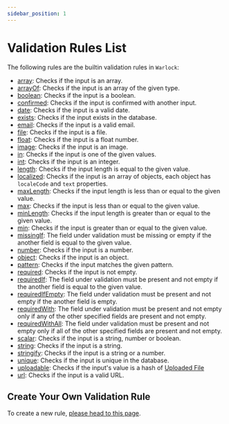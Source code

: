 ```yaml
---
sidebar_position: 1
---
```


# Validation Rules List

The following rules are the builtin validation rules in `Warlock`:

- [array](./array): Checks if the input is an array.
- [arrayOf](./array-of): Checks if the input is an array of the given type.
- [boolean](./boolean): Checks if the input is a boolean.
- [confirmed](./confirmed): Checks if the input is confirmed with another input.
- [date](./date): Checks if the input is a valid date.
- [exists](./exists): Checks if the input exists in the database.
- [email](./email): Checks if the input is a valid email.
- [file](./file): Checks if the input is a file.
- [float](./float): Checks if the input is a float number.
- [image](./image): Checks if the input is an image.
- [in](./in): Checks if the input is one of the given values.
- [int](./int): Checks if the input is an integer.
- [length](./length): Checks if the input length is equal to the given value.
- [localized](./localized): Checks if the input is an array of objects, each object has `localeCode` and `text` properties.
- [maxLength](./max-length): Checks if the input length is less than or equal to the given value.
- [max](./max): Checks if the input is less than or equal to the given value.
- [minLength](./min-length): Checks if the input length is greater than or equal to the given value.
- [min](./min): Checks if the input is greater than or equal to the given value.
- [missingIf](./missing-if): The field under validation must be missing or empty if the another field is equal to the given value.
- [number](./number): Checks if the input is a number.
- [object](./object): Checks if the input is an object.
- [pattern](./pattern): Checks if the input matches the given pattern.
- [required](./required): Checks if the input is not empty.
- [requiredIf](./required-if): The field under validation must be present and not empty if the another field is equal to the given value.
- [requiredIfEmpty](./required-if-empty): The field under validation must be present and not empty if the another field is empty.
- [requiredWith](./required-with): The field under validation must be present and not empty only if any of the other specified fields are present and not empty.
- [requiredWithAll](./required-with-all): The field under validation must be present and not empty only if all of the other specified fields are present and not empty.
- [scalar](./scalar): Checks if the input is a string, number or boolean.
- [string](./string): Checks if the input is a string.
- [stringify](./stringify): Checks if the input is a string or a number.
- [unique](./unique): Checks if the input is unique in the database.
- [uploadable](./uploadable): Checks if the input's value is a hash of [Uploaded File](./../../upload/upload-model.mdx)
- [url](./url): Checks if the input is a valid URL.

## Create Your Own Validation Rule

To create a new rule, [please head to this page](./create-your-own-rule).
